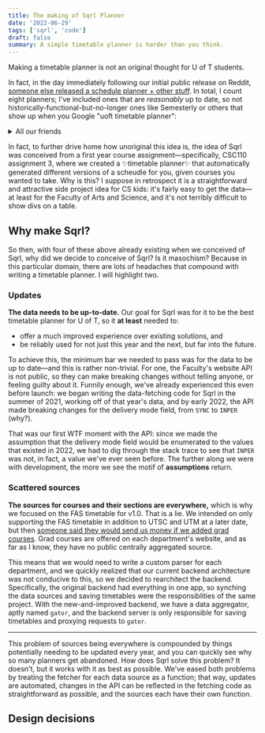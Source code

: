 ```yaml
---
title: The making of Sqrl Planner
date: '2022-06-29'
tags: ['sqrl', 'code']
draft: false
summary: A simple timetable planner is harder than you think.
---
```


<TOCInline toc={props.toc} exclude="Overview" toHeading={3} asDisclosure />

Making a timetable planner is not an original thought for U of T students.

In fact, in the day immediately following our initial public release on Reddit, [someone else released a schedule planner + other stuff](https://www.reddit.com/r/UofT/comments/vi7e9a/introducing_uoft_index/). In total, I count eight planners; I've included ones that are *reasonably* up to date, so not historically-functional-but-no-longer ones like Semesterly or others that show up when you Google "uoft timetable planner":
<details className="p-2 px-4">
<summary>All our friends</summary>
- [the official ArtSci timetable](https://timetable.iit.artsci.utoronto.ca), the "official" one that would not scroll properly,
- [Griddy](http://griddy.org), the one everybody used before 2022,
- [VIAPlanner](https://timetable.viaplanner.ca/about), a planner with autogeneration,
- [Courseography Grid](https://courseography.cdf.toronto.edu/grid),
- [the new official TTB planner](https://uoftindex.ca/timetable) (whose API we plan to steal),
- [the PalmTree Studios app](https://palmtree.studio/uoftimetable/),
- [U of T Index](https://uoftindex.ca/timetable), and of course,
- [Sqrl Planner](https://app.sqrlplanner.com).
</details>

In fact, to further drive home how unoriginal this idea is, the idea of Sqrl was conceived from a first year course assignment—specifically, CSC110 assignment 3, where we created a ✨timetable planner✨ that automatically generated different versions of a scheudle for you, given courses you wanted to take. Why is this? I suppose in retrospect it is a straightforward and attractive side project idea for CS kids: it's fairly easy to get the data—at least for the Faculty of Arts and Science, and it's not terribly difficult to show divs on a table.

## Why make Sqrl?
So then, with four of these above already existing when we conceived of Sqrl, why did we decide to conceive of Sqrl? Is it masochism? Because in this particular domain, there are lots of headaches that compound with writing a timetable planner. I will highlight two.

### Updates
**The data needs to be up-to-date.** Our goal for Sqrl was for it to be the best timetable planner for U of T, so it **at least** needed to:
- offer a much improved experience over existing solutions, and
- be reliably used for not just this year and the next, but far into the future. 

To achieve this, the minimum bar we needed to pass was for the data to be up to date—and this is rather non-trivial. For one, the Faculty's website API is not public, so they can make breaking changes without telling anyone, or feeling guilty about it. Funnily enough, we've already experienced this even before launch: we began writing the data-fetching code for Sqrl in the summer of 2021, working off of that year's data, and by early 2022, the API made breaking changes for the delivery mode field, from `SYNC` to `INPER` (why?).

That was our first WTF moment with the API: since we made the assumption that the delivery mode field would be enumerated to the values that existed in 2022, we had to dig through the stack trace to see that `INPER` was not, in fact, a value we've ever seen before. The further along we were with development, the more we see the motif of **assumptions** return.

### Scattered sources
**The sources for courses and their sections are everywhere,** which is why we focused on the FAS timetable for v1.0. That is a lie. We intended on only supporting the FAS timetable in addition to UTSC and UTM at a later date, but then [someone said they would send us money if we added grad courses](https://www.reddit.com/r/UofT/comments/vhdkcy/comment/id7sgfg/). Grad courses are offered on each department's website, and as far as I know, they have no public centrally aggregated source. 

This means that we would need to write a custom parser for each department, and we quickly realized that our current backend architecture was not conducive to this, so we decided to rearchitect the backend. Specifically, the original backend had everything in one app, so synching the data sources and saving timetables were the responsiblities of the same project. With the new-and-improved backend, we have a data aggregator, aptly named `gator`, and the backend server is only responsible for saving timetables and proxying requests to `gator`.

---
This problem of sources being everywhere is compounded by things potentially needing to be updated every year, and you can quickly see why so many planners get abandoned. How does Sqrl solve this problem? It doesn't, but it works with it as best as possible. We've eased both problems by treating the fetcher for each data source as a function; that way, updates are automated, changes in the API can be reflected in the fetching code as straightforward as possible, and the sources each have their own function.

## Design decisions
